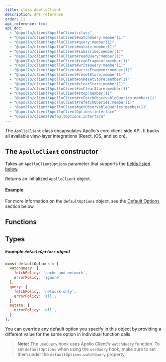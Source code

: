 ```yaml
---
title: class ApolloClient
description: API reference
order: 11
api_reference: true
api_doc:
  - "@apollo/client!ApolloClient:class"
  - "@apollo/client!ApolloClient#watchQuery:member(1)"
  - "@apollo/client!ApolloClient#query:member(1)"
  - "@apollo/client!ApolloClient#mutate:member(1)"
  - "@apollo/client!ApolloClient#subscribe:member(1)"
  - "@apollo/client!ApolloClient#readQuery:member(1)"
  - "@apollo/client!ApolloClient#readFragment:member(1)"
  - "@apollo/client!ApolloClient#writeQuery:member(1)"
  - "@apollo/client!ApolloClient#writeFragment:member(1)"
  - "@apollo/client!ApolloClient#resetStore:member(1)"
  - "@apollo/client!ApolloClient#onResetStore:member(1)"
  - "@apollo/client!ApolloClient#clearStore:member(1)"
  - "@apollo/client!ApolloClient#onClearStore:member(1)"
  - "@apollo/client!ApolloClient#stop:member(1)"
  - "@apollo/client!ApolloClient#reFetchObservableQueries:member(1)"
  - "@apollo/client!ApolloClient#refetchQueries:member(1)"
  - "@apollo/client!ApolloClient#getObservableQueries:member(1)"
  - "@apollo/client!ApolloClientOptions:interface"
  - "@apollo/client!DefaultOptions:interface"
---
```


The `ApolloClient` class encapsulates Apollo's core client-side API. It backs all available view-layer integrations (React, iOS, and so on).

## The `ApolloClient` constructor

<DocBlock canonicalReference="@apollo/client!ApolloClient:constructor(1)" />

Takes an `ApolloClientOptions` parameter that supports the [fields listed below](#ApolloClientOptions).

Returns an initialized `ApolloClient` object.

#### Example

<DocPiece example canonicalReference="@apollo/client!ApolloClient:constructor(1)" />

For more information on the `defaultOptions` object, see the [Default Options](#DefaultOptions) section below.

## Functions

<FunctionDetails canonicalReference="@apollo/client!ApolloClient#watchQuery:member(1)" />
<FunctionDetails canonicalReference="@apollo/client!ApolloClient#query:member(1)" />
<FunctionDetails canonicalReference="@apollo/client!ApolloClient#mutate:member(1)" />
<FunctionDetails canonicalReference="@apollo/client!ApolloClient#subscribe:member(1)" />
<FunctionDetails canonicalReference="@apollo/client!ApolloClient#readQuery:member(1)" />
<FunctionDetails canonicalReference="@apollo/client!ApolloClient#readFragment:member(1)" />
<FunctionDetails canonicalReference="@apollo/client!ApolloClient#writeQuery:member(1)" />
<FunctionDetails canonicalReference="@apollo/client!ApolloClient#writeFragment:member(1)" />
<FunctionDetails canonicalReference="@apollo/client!ApolloClient#resetStore:member(1)" />
<FunctionDetails canonicalReference="@apollo/client!ApolloClient#onResetStore:member(1)" />
<FunctionDetails canonicalReference="@apollo/client!ApolloClient#clearStore:member(1)" />
<FunctionDetails canonicalReference="@apollo/client!ApolloClient#onClearStore:member(1)" />
<FunctionDetails canonicalReference="@apollo/client!ApolloClient#stop:member(1)" />
<FunctionDetails canonicalReference="@apollo/client!ApolloClient#reFetchObservableQueries:member(1)" />
<FunctionDetails canonicalReference="@apollo/client!ApolloClient#refetchQueries:member(1)" />
<FunctionDetails canonicalReference="@apollo/client!ApolloClient#getObservableQueries:member(1)" />

## Types

<InterfaceDetails canonicalReference="@apollo/client!ApolloClientOptions:interface" />

<InterfaceDetails canonicalReference="@apollo/client!DefaultOptions:interface" />

##### Example `defaultOptions` object

```js
const defaultOptions = {
  watchQuery: {
    fetchPolicy: 'cache-and-network',
    errorPolicy: 'ignore',
  },
  query: {
    fetchPolicy: 'network-only',
    errorPolicy: 'all',
  },
  mutate: {
    errorPolicy: 'all',
  },
};
```

You can override any default option you specify in this object by providing a
different value for the same option in individual function calls.

> **Note:** The `useQuery` hook uses Apollo Client's `watchQuery` function. To set `defaultOptions` when using the `useQuery` hook, make sure to set them under the `defaultOptions.watchQuery` property.

